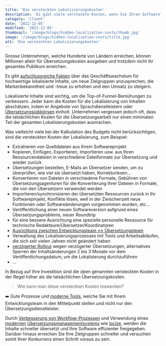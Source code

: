 ```yaml
---
title: 'Die versteckten Lokalisierungskosten'
description: 'Es gibt viele versteckte Kosten, wenn Sie Ihren Softwarelokalisierungsprozess untersuchen.'
category: 'Client'
date: '2022-12-05'
modified: '2022-12-05'
thumbnail: '/image/blogs/hidden-localization-costs/thumb.jpg'
image: '/image/blogs/hidden-localization-costs/title.jpg'
alt: 'Die versteckten Lokalisierungskosten'
---
```


Grosse Unternehmen, welche Hunderte von Ländern erreichen, können Millionen allein für Übersetzungskosten ausgeben und trotzdem nicht ihr gesamtes Publikum erreichen.

Es gibt [aufschlussreiche Fakten](../grow-online-business) über das Geschäftswachstum für hochwertige lokalisierte Inhalte, um neue Zielgruppen anzusprechen, die Markenbekanntheit und -treue zu erhöhen und den Umsatz zu steigern.

Lokalisierte Inhalte sind wichtig, um die Top-of-Funnel-Bemühungen zu verbessern. Jeder kann die Kosten für die Lokalisierung von Inhalten abschätzen, indem er Angebote von Sprachdienstleistern oder [Übersetzungsjobbörsen](/) einholt.
Unternehmen vergessen jedoch oft, dass die tatsächlichen Kosten für die Übersetzungsarbeit nur einen minimalen Teil der gesamten Lokalisierungskosten ausmachen.

Was vielleicht viele bei der Kalkulation des Budgets nicht berücksichtigen, sind die versteckten Kosten der Lokalisierung, zum Beispiel:

- Extrahieren von Quelldateien aus Ihrem Softwareprojekt
- Kopieren, Einfügen, Exportieren, Importieren usw. aus Ihren Ressourcendateien in verschiedene Dateiformate zur Übersetzung und wieder zurück
- Übersetzungen bestellen, E-Mails an Übersetzer senden, um zu überprüfen, wie viel sie übersetzt haben, Korrekturlesen...
- Konvertieren von Dateien in verschiedene Formate, Gebühren von Übersetzungsagenturen für die Konvertierung Ihrer Dateien in Formate, die von den Übersetzern verwendet werden
- Importieren/synchronisieren der übersetzten Ressourcen zurück in Ihr Softwareprojekt, Konflikte lösen, weil in der Zwischenzeit neue Funktionen oder Softwareänderungen vorgenommen wurden, etc...
- Veröffentlichung einer neuen Softwareversion aufgrund eines Übersetzungsproblems, neuer Roundtrip
- für eine bessere Ausrichtung eine spezielle personelle Ressource für technische Redakteure/Übersetzer/Koordinatoren
- [Ausrichtung zwischen Entwicklungsteam \<-\> Übersetzungsteam](https://locize.com/blog/help-tech-leads/)
- Verwaltung des Lokalisierungsprozesses mit Tools und Arbeitsabläufen, die sich seit vielen Jahren nicht geändert haben
- [verzögerter Rollout](https://youtu.be/YQryHo1iHb8) wegen verzögerter Übersetzungen, alternatives Sperren der Inhaltsänderungen 2 bis 3 Monate vor dem Veröffentlichungsdatum, um die Lokalisierung durchzuführen
- ...

In Bezug auf Ihre Investition sind die oben genannten versteckten Kosten in der Regel höher als die tatsächlichen Übersetzungskosten.

>Wie kann man diese versteckten Kosten loswerden?

➡️ Gute Prozesse und [moderne Tools](../i18n-l10n-t9n-tms), welche Sie mit Ihrem Entwicklungsteam in den Mittelpunkt stellen und nicht nur den Übersetzungsdienstleister.

Durch [Verbesserung von Workflow-Prozessen](../8-signs-you-should-improve-your-localization-process) und Verwendung eines [modernen](https://locize.com/blog/modern-continuous-localization/) [Übersetzungsmanagementsystems](https://locize.com/blog/tms/) wie [locize](https://locize.com), werden die Inhalte schneller übersetzt und Ihre Software effizienter freigegeben. Darüber hinaus erreichen Sie Ihre Zielgruppen schneller und versuchen somit Ihrer Konkurrenz einen Schritt voraus zu sein.
